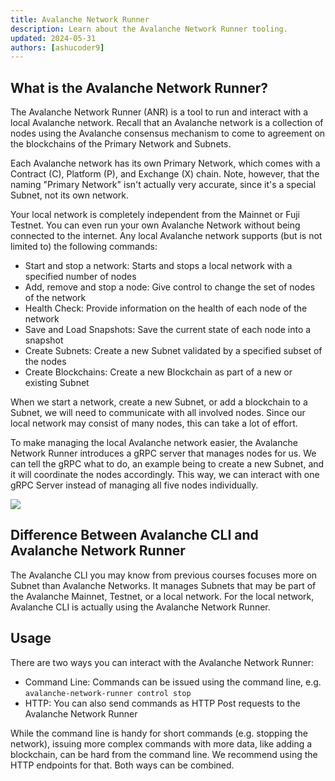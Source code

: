 ```yaml
---
title: Avalanche Network Runner
description: Learn about the Avalanche Network Runner tooling.
updated: 2024-05-31
authors: [ashucoder9]
---
```


## What is the Avalanche Network Runner?

The Avalanche Network Runner (ANR) is a tool to run and interact with a local Avalanche network. Recall that an Avalanche network is a collection of nodes using the Avalanche consensus mechanism to come to agreement on the blockchains of the Primary Network and Subnets.

Each Avalanche network has its own Primary Network, which comes with a Contract (C), Platform (P), and Exchange (X) chain. Note, however, that the naming "Primary Network" isn't actually very accurate, since it's a special Subnet, not its own network. 

Your local network is completely independent from the Mainnet or Fuji Testnet. You can even run your own Avalanche Network without being connected to the internet. Any local Avalanche network supports (but is not limited to) the following commands:

- Start and stop a network: Starts and stops a local network with a specified number of nodes
- Add, remove and stop a node: Give control to change the set of nodes of the network 
- Health Check: Provide information on the health of each node of the network
- Save and Load Snapshots: Save the current state of each node into a snapshot
- Create Subnets: Create a new Subnet validated by a specified subset of the nodes
- Create Blockchains: Create a new Blockchain as part of a new or existing Subnet

When we start a network, create a new Subnet, or add a blockchain to a Subnet, we will need to communicate with all involved nodes. Since our local network may consist of many nodes, this can take a lot of effort.

To make managing the local Avalanche network easier, the Avalanche Network Runner introduces a gRPC server that manages nodes for us. We can tell the gRPC what to do, an example being to create a new Subnet, and it will coordinate the nodes accordingly. This way, we can interact with one gRPC Server instead of managing all five nodes individually. 

![](/course/customizing-evm/15.png)

## Difference Between Avalanche CLI and Avalanche Network Runner

The Avalanche CLI you may know from previous courses focuses more on Subnet than Avalanche Networks. It manages Subnets that may be part of the Avalanche Mainnet, Testnet, or a local network. For the local network, Avalanche CLI is actually using the Avalanche Network Runner.

## Usage

There are two ways you can interact with the Avalanche Network Runner:

- Command Line: Commands can be issued using the command line, e.g. `avalanche-network-runner control stop`
- HTTP: You can also send commands as HTTP Post requests to the Avalanche Network Runner

While the command line is handy for short commands (e.g. stopping the network), issuing more complex commands with more data, like adding a blockchain, can be hard from the command line. We recommend using the HTTP endpoints for that. Both ways can be combined.